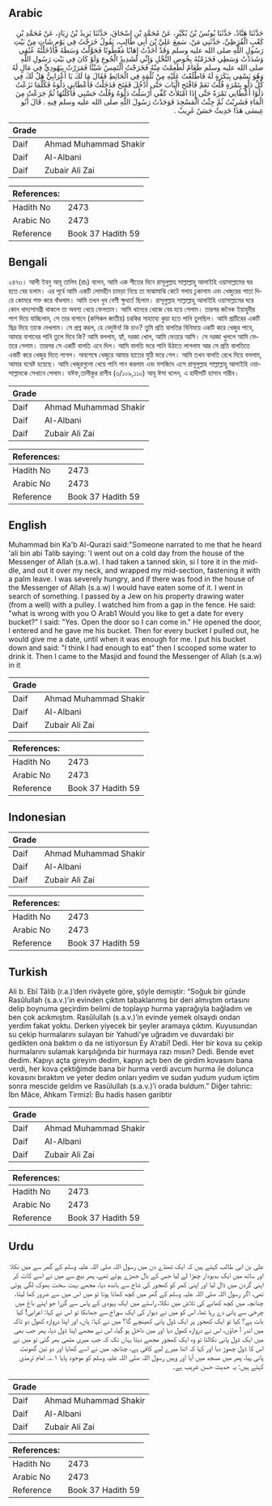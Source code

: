 ## Arabic


<div dir="rtl" lang="ar" style={{fontSize:'larger',backgroundColor:'#f8f9fa',padding:20}}>
حَدَّثَنَا هَنَّادٌ، حَدَّثَنَا يُونُسُ بْنُ بُكَيْرٍ، عَنْ مُحَمَّدِ بْنِ إِسْحَاقَ، حَدَّثَنَا يَزِيدُ بْنُ زِيَادٍ، عَنْ مُحَمَّدِ بْنِ كَعْبٍ الْقُرَظِيِّ، حَدَّثَنِي مَنْ، سَمِعَ عَلِيَّ بْنَ أَبِي طَالِبٍ، يَقُولُ خَرَجْتُ فِي يَوْمٍ شَاتٍ مِنْ بَيْتِ رَسُولِ اللَّهِ صلى الله عليه وسلم وَقَدْ أَخَذْتُ إِهَابًا مَعْطُونًا فَحَوَّلْتُ وَسَطَهُ فَأَدْخَلْتُهُ عُنُقِي وَشَدَدْتُ وَسَطِي فَحَزَمْتُهُ بِخُوصِ النَّخْلِ وَإِنِّي لَشَدِيدُ الْجُوعِ وَلَوْ كَانَ فِي بَيْتِ رَسُولِ اللَّهِ صلى الله عليه وسلم طَعَامٌ لَطَعِمْتُ مِنْهُ فَخَرَجْتُ أَلْتَمِسُ شَيْئًا فَمَرَرْتُ بِيَهُودِيٍّ فِي مَالٍ لَهُ وَهُوَ يَسْقِي بِبَكَرَةٍ لَهُ فَاطَّلَعْتُ عَلَيْهِ مِنْ ثُلْمَةٍ فِي الْحَائِطِ فَقَالَ مَا لَكَ يَا أَعْرَابِيُّ هَلْ لَكَ فِي كُلِّ دَلْوٍ بِتَمْرَةٍ قُلْتُ نَعَمْ فَافْتَحِ الْبَابَ حَتَّى أَدْخُلَ فَفَتَحَ فَدَخَلْتُ فَأَعْطَانِي دَلْوَهُ فَكُلَّمَا نَزَعْتُ دَلْوًا أَعْطَانِي تَمْرَةً حَتَّى إِذَا امْتَلأَتْ كَفِّي أَرْسَلْتُ دَلْوَهُ وَقُلْتُ حَسْبِي فَأَكَلْتُهَا ثُمَّ جَرَعْتُ مِنَ الْمَاءِ فَشَرِبْتُ ثُمَّ جِئْتُ الْمَسْجِدَ فَوَجَدْتُ رَسُولَ اللَّهِ صلى الله عليه وسلم فِيهِ ‏.‏ قَالَ أَبُو عِيسَى هَذَا حَدِيثٌ حَسَنٌ غَرِيبٌ ‏.‏
</div>
<div style={{backgroundColor:'#f8f9fa',padding:20, marginBottom: 10}}><table> <thead> <tr> <th>Grade</th> <th></th> </tr> </thead> <tbody> <tr><td>Daif</td><td>Ahmad Muhammad Shakir</td></tr><tr><td>Daif</td><td>Al-Albani</td></tr><tr><td>Daif</td><td>Zubair Ali Zai</td></tr></tbody></table><table> <thead> <tr> <th>References:</th> <th></th> </tr> </thead> <tbody><tr><td>Hadith No</td><td>2473</td></tr><tr><td>Arabic No</td><td>2473</td></tr><tr><td>Reference</td><td>Book 37 Hadith 59</td></tr></tbody></table></div>

## Bengali


<div dir="ltr" lang="bn" style={{fontSize:'larger',backgroundColor:'#f8f9fa',padding:20}}>
২৪৭৩। আলী ইবনু আবূ তালিব (রাঃ) বলেন, আমি এক শীতের দিনে রাসূলুল্লাহ সাল্লাল্লাহু আলাইহি ওয়াসাল্লামের ঘর হতে বের হলাম। এর পূর্বে আমি একটি লোমহীন চামড়া নিয়ে তা মাঝামাঝি কেটে গলায় ঢুকালাম এবং খেজুরের পাতা দিয়ে কোমরে শক্ত করে বাঁধলাম। আমি তখন খুব বেশী ক্ষুধার্ত ছিলাম। রাসূলুল্লাহ সাল্লাল্লাহু আলাইহি ওয়াসাল্লামের ঘরে কোন খাদ্যসামগ্রী থাকলে তা অবশ্য খেয়ে ফেলতাম। আমি খাদ্যের খোজে বের হয়ে গেলাম। তারপর জনৈক ইয়াহুদীর পাশ দিয়ে যাচ্ছিলাম, সে তার বাগানে (কপিকল জাতীয়) চরকির সাহায্যে কুয়া হতে পানি তুলছিল। আমি প্রাচীরের একটি ছিদ্র দিয়ে তাকে দেখলাম। সে প্রশ্ন করল, হে বেদুঈন! কি চাও? তুমি প্রতি বালতির বিনিময়ে একটি করে খেজুর পাবে, আমার বাগানের পানি তুলে দিবে কি? আমি বললাম, হ্যাঁ, দরজা খোল, আমি ভেতরে আসি। সে দরজা খুললে আমি ভেতরে গেলাম। তারপর সে একটি বালতি এনে দিল। আমি বালতি ভরে পানি উঠাতে লাগলাম আর সে প্রতি বালতিতে একটি করে খেজুর দিতে লাগল। অবশেষে খেজুরে আমার হাতের মুঠি ভরে গেল। আমি তখন বালতি রেখে দিয়ে বললাম, আমার যথেষ্ট হয়েছে। আমি খেজুরগুলো খেয়ে পানি পান করলাম এবং মসজিদে এসে রাসূলুল্লাহ সাল্লাল্লাহু আলাইহি ওয়াসাল্লামকে সেখানে পেলাম। যঈফ,তালীকুর রাগীব (৩/১০৯,১১০) আবূ ঈসা বলেন, এ হাদীসটি হাসান গারীব।
</div>
<div style={{backgroundColor:'#f8f9fa',padding:20, marginBottom: 10}}><table> <thead> <tr> <th>Grade</th> <th></th> </tr> </thead> <tbody> <tr><td>Daif</td><td>Ahmad Muhammad Shakir</td></tr><tr><td>Daif</td><td>Al-Albani</td></tr><tr><td>Daif</td><td>Zubair Ali Zai</td></tr></tbody></table><table> <thead> <tr> <th>References:</th> <th></th> </tr> </thead> <tbody><tr><td>Hadith No</td><td>2473</td></tr><tr><td>Arabic No</td><td>2473</td></tr><tr><td>Reference</td><td>Book 37 Hadith 59</td></tr></tbody></table></div>

## English


<div dir="ltr" lang="en" style={{fontSize:'larger',backgroundColor:'#f8f9fa',padding:20}}>
Muhammad bin Ka'b Al-Qurazi said:"Someone narrated to me that he heard 'ali bin abi Talib saying: 'I went out on a cold day from the house of the Messenger of Allah (s.a.w). I had taken a tanned skin, si I tore it in the middle, and out it over my neck, and wrapped my mid-section, fastening it with a palm leave. I was severely hungry, and if there was food in the house of the Messenger of Allah (s.a.w) I would have eaten some of it. I went in search of something. I passed by a Jew on his property drawing water (from a well) with a pulley. I watched him from a gap in the fence. He said: "what is wrong with you O Arab1 Would you like to get a date for every bucket?" I said: "Yes. Open the door so I can come in." He opened the door, I entered and he gave me his bucket. Then for every bucket I pulled out, he would give me a date, until when it was enough for me. I put his bucket down and said: "I think I had enough to eat" then I scooped some water to drink it. Then I came to the Masjid and found the Messenger of Allah (s.a.w) in it
</div>
<div style={{backgroundColor:'#f8f9fa',padding:20, marginBottom: 10}}><table> <thead> <tr> <th>Grade</th> <th></th> </tr> </thead> <tbody> <tr><td>Daif</td><td>Ahmad Muhammad Shakir</td></tr><tr><td>Daif</td><td>Al-Albani</td></tr><tr><td>Daif</td><td>Zubair Ali Zai</td></tr></tbody></table><table> <thead> <tr> <th>References:</th> <th></th> </tr> </thead> <tbody><tr><td>Hadith No</td><td>2473</td></tr><tr><td>Arabic No</td><td>2473</td></tr><tr><td>Reference</td><td>Book 37 Hadith 59</td></tr></tbody></table></div>

## Indonesian


<div dir="ltr" lang="id" style={{fontSize:'larger',backgroundColor:'#f8f9fa',padding:20}}>

</div>
<div style={{backgroundColor:'#f8f9fa',padding:20, marginBottom: 10}}><table> <thead> <tr> <th>Grade</th> <th></th> </tr> </thead> <tbody> <tr><td>Daif</td><td>Ahmad Muhammad Shakir</td></tr><tr><td>Daif</td><td>Al-Albani</td></tr><tr><td>Daif</td><td>Zubair Ali Zai</td></tr></tbody></table><table> <thead> <tr> <th>References:</th> <th></th> </tr> </thead> <tbody><tr><td>Hadith No</td><td>2473</td></tr><tr><td>Arabic No</td><td>2473</td></tr><tr><td>Reference</td><td>Book 37 Hadith 59</td></tr></tbody></table></div>

## Turkish


<div dir="ltr" lang="tr" style={{fontSize:'larger',backgroundColor:'#f8f9fa',padding:20}}>
Ali b. Ebî Tâlib (r.a.)’den rivâyete göre, şöyle demiştir: “Soğuk bir günde Rasûlullah (s.a.v.)’in evinden çıktım tabaklanmış bir deri almıştım ortasını delip boynuma geçirdim belimi de toplayıp hurma yaprağıyla bağladım ve ben çok acıkmıştım. Rasûlullah (s.a.v.)’in evinde yemek olsaydı ondan yerdim fakat yoktu. Derken yiyecek bir şeyler aramaya çıktım. Kuyusundan su çekip hurmalarını sulayan bir Yahudi’ye uğradım ve duvardaki bir gedikten ona baktım o da ne istiyorsun Ey A’rabî! Dedi. Her bir kova su çekip hurmalarını sulamak karşılığında bir hurmaya razı mısın? Dedi. Bende evet dedim. Kapıyı açta gireyim dedim, kapıyı açtı ben de girdim kovasını bana verdi, her kova çektiğimde bana bir hurma verdi avcum hurma ile dolunca kovasını bıraktım ve yeter dedim onları yedim ve sudan yudum yudum içtim sonra mescide geldim ve Rasûlullah (s.a.v.)’i orada buldum.” Diğer tahric: İbn Mâce, Ahkam Tirmizî: Bu hadis hasen garibtir
</div>
<div style={{backgroundColor:'#f8f9fa',padding:20, marginBottom: 10}}><table> <thead> <tr> <th>Grade</th> <th></th> </tr> </thead> <tbody> <tr><td>Daif</td><td>Ahmad Muhammad Shakir</td></tr><tr><td>Daif</td><td>Al-Albani</td></tr><tr><td>Daif</td><td>Zubair Ali Zai</td></tr></tbody></table><table> <thead> <tr> <th>References:</th> <th></th> </tr> </thead> <tbody><tr><td>Hadith No</td><td>2473</td></tr><tr><td>Arabic No</td><td>2473</td></tr><tr><td>Reference</td><td>Book 37 Hadith 59</td></tr></tbody></table></div>

## Urdu


<div dir="rtl" lang="ur" style={{fontSize:'larger',backgroundColor:'#f8f9fa',padding:20}}>
علی بن ابی طالب کہتے ہیں کہ ایک ٹھنڈے دن میں رسول اللہ صلی اللہ علیہ وسلم کے گھر سے میں نکلا اور ساتھ میں ایک بدبودار چمڑا لے لیا جس کے بال جھڑے ہوئے تھے، پھر بیچ سے میں نے اسے کاٹ کر اپنی گردن میں ڈال لیا اور اپنی کمر کو کھجور کی شاخ سے باندھ دیا، مجھے بہت سخت بھوک لگی ہوئی تھی، اگر رسول اللہ صلی اللہ علیہ وسلم کے گھر میں کچھ کھانا ہوتا تو میں اس میں سے ضرور کھا لیتا، چنانچہ میں کچھ کھانے کی تلاش میں نکلا، راستے میں ایک یہودی کے پاس سے گزرا جو اپنے باغ میں چرخی سے پانی دے رہا تھا، اس کو میں نے دیوار کی ایک سوراخ سے جھانکا تو اس نے کہا: اعرابی! کیا بات ہے؟ کیا تو ایک کھجور پر ایک ڈول پانی کھینچے گا؟ میں نے کہا: ہاں، اور اپنا دروازہ کھول دو تاکہ میں اندر آ جاؤں، اس نے دروازہ کھول دیا اور میں داخل ہو گیا، اس نے مجھے اپنا ڈول دیا، پھر جب بھی میں ایک ڈول پانی نکالتا تو وہ ایک کھجور مجھے دیتا یہاں تک کہ جب میری مٹھی بھر گئی تو میں نے اس کا ڈول چھوڑ دیا اور کہا کہ اتنا میرے لیے کافی ہے، چنانچہ میں نے اسے کھایا اور دو تین گھونٹ پانی پیا، پھر میں مسجد میں آیا اور وہیں رسول اللہ صلی اللہ علیہ وسلم کو موجود پایا ۱؎۔ امام ترمذی کہتے ہیں: یہ حدیث حسن غریب ہے۔
</div>
<div style={{backgroundColor:'#f8f9fa',padding:20, marginBottom: 10}}><table> <thead> <tr> <th>Grade</th> <th></th> </tr> </thead> <tbody> <tr><td>Daif</td><td>Ahmad Muhammad Shakir</td></tr><tr><td>Daif</td><td>Al-Albani</td></tr><tr><td>Daif</td><td>Zubair Ali Zai</td></tr></tbody></table><table> <thead> <tr> <th>References:</th> <th></th> </tr> </thead> <tbody><tr><td>Hadith No</td><td>2473</td></tr><tr><td>Arabic No</td><td>2473</td></tr><tr><td>Reference</td><td>Book 37 Hadith 59</td></tr></tbody></table></div>